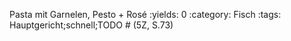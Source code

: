 Pasta mit Garnelen, Pesto + Rosé
:yields: 0
:category: Fisch
:tags: Hauptgericht;schnell;TODO
# (5Z, S.73)

